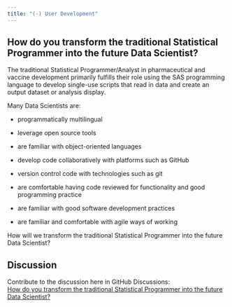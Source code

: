 ```yaml
---
title: "(-) User Development"
---
```


## How do you transform the traditional Statistical Programmer into the future Data Scientist?

The traditional Statistical Programmer/Analyst in pharmaceutical and vaccine development primarily fulfills their role using the SAS programming language to develop single-use scripts that read in data and create an output dataset or analysis display.

Many Data Scientists are:

-   programmatically multilingual

-   leverage open source tools

-   are familiar with object-oriented languages

-   develop code collaboratively with platforms such as GitHub

-   version control code with technologies such as git 

-   are comfortable having code reviewed for functionality and good programming practice

-   are familiar with good software development practices

-   are familiar and comfortable with agile ways of working

How will we transform the traditional Statistical Programmer into the future Data Scientist?

## Discussion

Contribute to the discussion here in GitHub Discussions:\
[How do you transform the traditional Statistical Programmer into the future Data Scientist?](https://github.com/phuse-org/OSTCDA/discussions/10-){target="_blank"}
